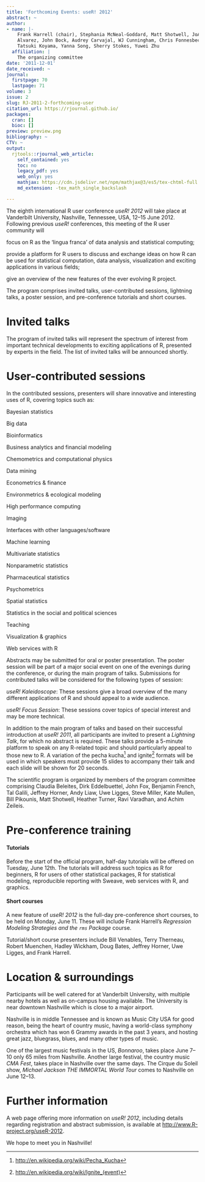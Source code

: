 ```yaml
---
title: 'Forthcoming Events: useR! 2012'
abstract: ~
author:
- name: |-
    Frank Harrell (chair), Stephania McNeal-Goddard, Matt Shotwell, JoAnn
    Alvarez, John Bock, Audrey Carvajal, WJ Cunningham, Chris Fonnesbeck,
    Tatsuki Koyama, Yanna Song, Sherry Stokes, Yuwei Zhu
  affiliation: |
    The organizing committee
date: '2011-12-01'
date_received: ~
journal:
  firstpage: 70
  lastpage: 71
volume: 3
issue: 2
slug: RJ-2011-2-forthcoming-user
citation_url: https://rjournal.github.io/
packages:
  cran: []
  bioc: []
preview: preview.png
bibliography: ~
CTV: ~
output:
  rjtools::rjournal_web_article:
    self_contained: yes
    toc: no
    legacy_pdf: yes
    web_only: yes
    mathjax: https://cdn.jsdelivr.net/npm/mathjax@3/es5/tex-chtml-full.js
    md_extension: -tex_math_single_backslash

---
```


::: article
The eighth international R user conference *useR! 2012* will take place
at Vanderbilt University, Nashville, Tennessee, USA, 12--15 June 2012.
Following previous *useR!* conferences, this meeting of the R user
community will

::: compactitem
focus on R as the 'lingua franca' of data analysis and statistical
computing;

provide a platform for R users to discuss and exchange ideas on how R
can be used for statistical computation, data analysis, visualization
and exciting applications in various fields;

give an overview of the new features of the ever evolving R project.
:::

The program comprises invited talks, user-contributed sessions,
lightning talks, a poster session, and pre-conference tutorials and
short courses.

# Invited talks

The program of invited talks will represent the spectrum of interest
from important technical developments to exciting applications of R,
presented by experts in the field. The list of invited talks will be
announced shortly.

# User-contributed sessions

In the contributed sessions, presenters will share innovative and
interesting uses of R, covering topics such as:

::: compactitem
Bayesian statistics

Big data

Bioinformatics

Business analytics and financial modeling

Chemometrics and computational physics

Data mining

Econometrics & finance

Environmetrics & ecological modeling

High performance computing

Imaging

Interfaces with other languages/software

Machine learning

Multivariate statistics

Nonparametric statistics

Pharmaceutical statistics

Psychometrics

Spatial statistics

Statistics in the social and political sciences

Teaching

Visualization & graphics

Web services with R
:::

Abstracts may be submitted for oral or poster presentation. The poster
session will be part of a major social event on one of the evenings
during the conference, or during the main program of talks. Submissions
for contributed talks will be considered for the following types of
session:

::: compactitem
*useR! Kaleidoscope*: These sessions give a broad overview of the many
different applications of R and should appeal to a wide audience.

*useR! Focus Session*: These sessions cover topics of special interest
and may be more technical.
:::

In addition to the main program of talks and based on their successful
introduction at *useR! 2011*, all participants are invited to present a
*Lightning Talk*, for which no abstract is required. These talks provide
a 5-minute platform to speak on any R-related topic and should
particularly appeal to those new to R. A variation of the pecha
kucha[^1] and ignite[^2] formats will be used in which speakers must
provide 15 slides to accompany their talk and each slide will be shown
for 20 seconds.

The scientific program is organized by members of the program committee
comprising Claudia Beleites, Dirk Eddelbuettel, John Fox, Benjamin
French, Tal Galili, Jeffrey Horner, Andy Liaw, Uwe Ligges, Steve Miller,
Kate Mullen, Bill Pikounis, Matt Shotwell, Heather Turner, Ravi
Varadhan, and Achim Zeileis.

# Pre-conference training

#### Tutorials

Before the start of the official program, half-day tutorials will be
offered on Tuesday, June 12th. The tutorials will address such topics as
R for beginners, R for users of other statistical packages, R for
statistical modeling, reproducible reporting with Sweave, web services
with R, and graphics.

#### Short courses

A new feature of *useR! 2012* is the full-day pre-conference short
courses, to be held on Monday, June 11. These will include Frank
Harrell's *Regression Modeling Strategies and the `rms` Package* course.

Tutorial/short course presenters include Bill Venables, Terry Therneau,
Robert Muenchen, Hadley Wickham, Doug Bates, Jeffrey Horner, Uwe Ligges,
and Frank Harrell.

# Location & surroundings

Participants will be well catered for at Vanderbilt University, with
multiple nearby hotels as well as on-campus housing available. The
University is near downtown Nashville which is close to a major airport.

Nashville is in middle Tennessee and is known as Music City USA for good
reason, being the heart of country music, having a world-class symphony
orchestra which has won 6 Grammy awards in the past 3 years, and hosting
great jazz, bluegrass, blues, and many other types of music.

One of the largest music festivals in the US, *Bonnaroo*, takes place
June 7--10 only 65 miles from Nashville. Another large festival, the
country music *CMA Fest*, takes place in Nashville over the same days.
The Cirque du Soleil show, *Michael Jackson THE IMMORTAL World Tour*
comes to Nashville on June 12--13.

# Further information

A web page offering more information on *useR! 2012*, including details
regarding registration and abstract submission, is available at
<http://www.R-project.org/useR-2012>.

We hope to meet you in Nashville!
:::

[^1]: <http://en.wikipedia.org/wiki/Pecha_Kucha>

[^2]: <http://en.wikipedia.org/wiki/Ignite_(event)>
